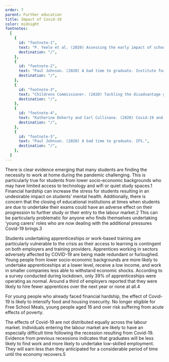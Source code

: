 ```yaml
---
order: 7
parent: Further education
title: Impact of Covid-19
color: midnight
footnotes:
  [
    {
      id: "footnote-1",
      text: "P. Yeele et al. (2020) Assessing the early impact of school and college closures on students in England.",
      destination: "/",
    },
    {
      id: "footnote-2",
      text: "Paul Johnson. (2020) A bad time to graduate. Institute for Fiscal Studies.",
      destination: "/",
    },
    {
      id: "footnote-3",
      text: "Childrens Commissioner. (2020) Tackling the disadvantage gap during the Covid-19 crisis.",
      destination: "/",
    },
    {
      id: "footnote-4",
      text: "Katherine Doherty and Carl Cullinane. (2020) Covid-19 and social mobility: Impact brief #3: Apprenticeships.",
      destination: "/",
    },
    {
      id: "footnote-5",
      text: "Paul Johnson. (2020) A bad time to graduate. IFS.",
      destination: "/",
    },
  ]
---
```



There is clear evidence emerging that many students are finding the necessity to
work at home during the pandemic challenging. This is particularly true for
students from lower socio-economic backgrounds who may have limited access to
technology and wifi or quiet study spaces.<FootnoteLink
linkId="footnote-1">1</FootnoteLink> Financial hardship can increase the stress
for students resulting in an undesirable impact on students’ mental health.
Additionally, there is concern that the closing of educational institutions at
times when students are due to undertake their exams could have an adverse
effect on their progression to further study or their entry to the labour
market.<FootnoteLink linkId="footnote-2">2</FootnoteLink> This can be
particularly problematic for anyone who finds themselves undertaking ‘young
carers’ roles who are now dealing with the additional pressures Covid-19
brings.<FootnoteLink linkId="footnote-3">3</FootnoteLink>

<ResearchImage imageName="further-education-covid-19.jpg" />

Students undertaking apprenticeships or work-based training are particularly
vulnerable to the crisis as their access to learning is contingent on both
employers and training providers. Apprentices working in sectors adversely
affected by COVID-19 are being made redundant or furloughed. Young people from
lower socio-economic backgrounds are more likely to undertake apprenticeships at
a lower level, receive a low income, and work in smaller companies less able to
withstand economic shocks. According to a survey conducted during lockdown, only
39% of apprenticeships were operating as normal. Around a third of employers
reported that they were likely to hire fewer apprentices over the next year or
none at all.<FootnoteLink linkId="footnote-4">4</FootnoteLink>

<div>

For young people who already faced financial hardship, the effect of Covid-19
is likely to intensify food and housing insecurity. No longer eligible for
Free School Meals, young people aged 16 and over risk suffering from acute
effects of poverty.

The effects of Covid-19 are not distributed equally across the labour market.
Individuals entering the labour market are likely to have an especially
difficult time following the recession resulting from Covid-19. Evidence from
previous recessions indicates that graduates will be less likely to find work
and more likely to undertake low-skilled employment. They will earn less than
they anticipated for a considerable period of time until the economy
recovers.<FootnoteLink linkId="footnote-5">5</FootnoteLink>

</div>
